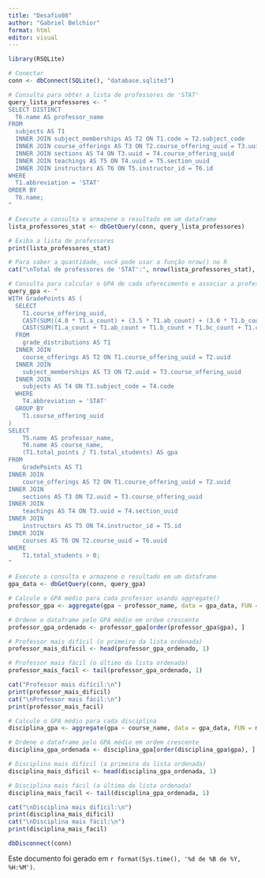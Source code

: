 ---
title: "Desafio08"
author: "Gabriel Belchior"
format: html
editor: visual
---

```{r}
library(RSQLite)

# Conectar
conn <- dbConnect(SQLite(), "database.sqlite3")
```

```{r}
# Consulta para obter a lista de professores de 'STAT'
query_lista_professores <- "
SELECT DISTINCT
  T6.name AS professor_name
FROM
  subjects AS T1
  INNER JOIN subject_memberships AS T2 ON T1.code = T2.subject_code
  INNER JOIN course_offerings AS T3 ON T2.course_offering_uuid = T3.uuid
  INNER JOIN sections AS T4 ON T3.uuid = T4.course_offering_uuid
  INNER JOIN teachings AS T5 ON T4.uuid = T5.section_uuid
  INNER JOIN instructors AS T6 ON T5.instructor_id = T6.id
WHERE
  T1.abbreviation = 'STAT'
ORDER BY
  T6.name;
"

# Execute a consulta e armazene o resultado em um dataframe
lista_professores_stat <- dbGetQuery(conn, query_lista_professores)

# Exiba a lista de professores
print(lista_professores_stat)

# Para saber a quantidade, você pode usar a função nrow() no R
cat("\nTotal de professores de 'STAT':", nrow(lista_professores_stat), "\n")
```

```{r}
# Consulta para calcular o GPA de cada oferecimento e associar a professor e disciplina
query_gpa <- "
WITH GradePoints AS (
  SELECT
    T1.course_offering_uuid,
    CAST(SUM((4.0 * T1.a_count) + (3.5 * T1.ab_count) + (3.0 * T1.b_count) + (2.5 * T1.bc_count) + (2.0 * T1.c_count) + (1.0 * T1.d_count) + (0.0 * T1.f_count)) AS REAL) AS total_points,
    CAST(SUM(T1.a_count + T1.ab_count + T1.b_count + T1.bc_count + T1.c_count + T1.d_count + T1.f_count) AS REAL) AS total_students
  FROM
    grade_distributions AS T1
  INNER JOIN
    course_offerings AS T2 ON T1.course_offering_uuid = T2.uuid
  INNER JOIN
    subject_memberships AS T3 ON T2.uuid = T3.course_offering_uuid
  INNER JOIN
    subjects AS T4 ON T3.subject_code = T4.code
  WHERE
    T4.abbreviation = 'STAT'
  GROUP BY
    T1.course_offering_uuid
)
SELECT
    T5.name AS professor_name,
    T6.name AS course_name,
    (T1.total_points / T1.total_students) AS gpa
FROM
    GradePoints AS T1
INNER JOIN
    course_offerings AS T2 ON T1.course_offering_uuid = T2.uuid
INNER JOIN
    sections AS T3 ON T2.uuid = T3.course_offering_uuid
INNER JOIN
    teachings AS T4 ON T3.uuid = T4.section_uuid
INNER JOIN
    instructors AS T5 ON T4.instructor_id = T5.id
INNER JOIN
    courses AS T6 ON T2.course_uuid = T6.uuid
WHERE
    T1.total_students > 0;
"

# Execute a consulta e armazene o resultado em um dataframe
gpa_data <- dbGetQuery(conn, query_gpa)
```

```{r}
# Calcule o GPA médio para cada professor usando aggregate()
professor_gpa <- aggregate(gpa ~ professor_name, data = gpa_data, FUN = mean, na.rm = TRUE)

# Ordene o dataframe pelo GPA médio em ordem crescente
professor_gpa_ordenado <- professor_gpa[order(professor_gpa$gpa), ]

# Professor mais difícil (o primeiro da lista ordenada)
professor_mais_dificil <- head(professor_gpa_ordenado, 1)

# Professor mais fácil (o último da lista ordenada)
professor_mais_facil <- tail(professor_gpa_ordenado, 1)

cat("Professor mais difícil:\n")
print(professor_mais_dificil)
cat("\nProfessor mais fácil:\n")
print(professor_mais_facil)
```

```{r}
# Calcule o GPA médio para cada disciplina
disciplina_gpa <- aggregate(gpa ~ course_name, data = gpa_data, FUN = mean, na.rm = TRUE)

# Ordene o dataframe pelo GPA médio em ordem crescente
disciplina_gpa_ordenada <- disciplina_gpa[order(disciplina_gpa$gpa), ]

# Disciplina mais difícil (a primeira da lista ordenada)
disciplina_mais_dificil <- head(disciplina_gpa_ordenada, 1)

# Disciplina mais fácil (a última da lista ordenada)
disciplina_mais_facil <- tail(disciplina_gpa_ordenada, 1)

cat("\nDisciplina mais difícil:\n")
print(disciplina_mais_dificil)
cat("\nDisciplina mais fácil:\n")
print(disciplina_mais_facil)
```

```{r}
dbDisconnect(conn)
```

Este documento foi gerado em `r format(Sys.time(), '%d de %B de %Y, %H:%M')`.
